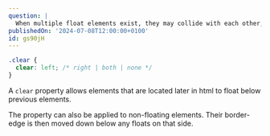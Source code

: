 ```yaml
---
question: |
  When multiple float elements exist, they may collide with each other, which results in a 'staircase' layout. How to make an element float below a previous one?
publishedOn: '2024-07-08T12:00:00+0100'
id: gs90jH
---
```


```css
.clear {
  clear: left; /* right | both | none */
}
```
A `clear` property allows elements that are located later in html to float below previous elements.

The property can also be applied to non-floating elements. Their border-edge is then moved down below any floats on that side.
